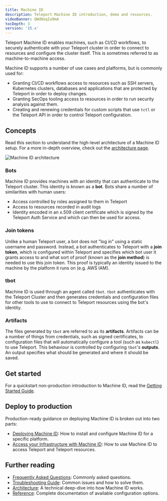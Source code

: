 ```yaml
---
title: Machine ID
description: Teleport Machine ID introduction, demo and resources.
videoBanner: QWd0eqIa9mA
tocDepth: 3
version: '15.x'
---
```


Teleport Machine ID enables machines, such as CI/CD workflows, to securely
authenticate with your Teleport cluster in order to connect to resources and
configure the cluster itself. This is sometimes referred to as
machine-to-machine access.

Machine ID supports a number of use cases and platforms, but is commonly used
for:

- Granting CI/CD workflows access to resources such as SSH servers,
  Kubernetes clusters, databases and applications that are protected by Teleport
  in order to deploy changes.
- Granting SecOps tooling access to resources in order to run security analysis
  against them.
- Creating and renewing credentials for custom scripts that use `tctl` or
  the Teleport API in order to control Teleport configuration.

## Concepts

Read this section to understand the high-level architecture of a Machine ID
setup. For a more in-depth overview, check out the [architecture
page](/docs/machine-id/architecture).

![Machine ID architecture](/assets/architecture-diagram-882b017810.png)

### Bots

Machine ID provides machines with an identity that can authenticate to the
Teleport cluster. This identity is known as a **bot**. Bots share a number of
similarities with human users:

- Access controlled by roles assigned to them in Teleport
- Access to resources recorded in audit logs
- Identity encoded in an x.509 client certificate which is signed by the
  Teleport Auth Service and which can then be used for access.

### Join tokens

Unlike a human Teleport user, a bot does not "log in" using a static username
and password. Instead, a bot authenticates to Teleport with a **join token**,
which is configured within Teleport and specifies which bot user it grants
access to and what sort of proof (known as the **join method**) is needed to use
this join token. This proof is typically an identity issued to the machine by
the platform it runs on (e.g. AWS IAM).

### tbot

Machine ID is used through an agent called `tbot`. `tbot` authenticates with the
Teleport Cluster and then generates credentials and configuration files for
other tools to use to connect to Teleport resources using the bot's identity.

### Artifacts

The files generated by `tbot` are referred to as its **artifacts**. Artifacts
can be a number of things from credentials, such as signed certificates, to
configuration files that will automatically configure a tool (such as `kubectl`)
to use Teleport. This behaviour is controlled by configuring `tbot`'s
**outputs**. An output specifies what should be generated and where it should be
saved.

## Get started

For a quickstart non-production introduction to Machine ID, read the
[Getting Started Guide](/docs/machine-id/getting-started).

## Deploy to production

Production-ready guidance on deploying Machine ID is broken out into two parts:

- [Deploying Machine ID](/docs/machine-id/deployment): How to install and configure
  Machine ID for a specific platform.
- [Access your Infrastructure with Machine ID](/docs/machine-id/access-guides): How to use Machine ID to access
  Teleport and Teleport resources.

## Further reading

- [Frequently Asked Questions](/docs/machine-id/faq): Commonly asked questions.
- [Troubleshooting Guide](/docs/machine-id/troubleshooting): Common issues and how to solve
  them.
- [Architecture](/docs/machine-id/architecture): A technical deep-dive into how Machine ID
  works.
- [Reference](/docs/machine-id/reference): Complete documentation of available
  configuration options.
